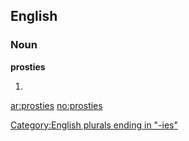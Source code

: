 ==English==

===Noun===
'''prosties'''

# {{plural of|[[prosty]]}}

[[Category:English plurals ending in "-ies"]]

[[ar:prosties]]
[[no:prosties]]